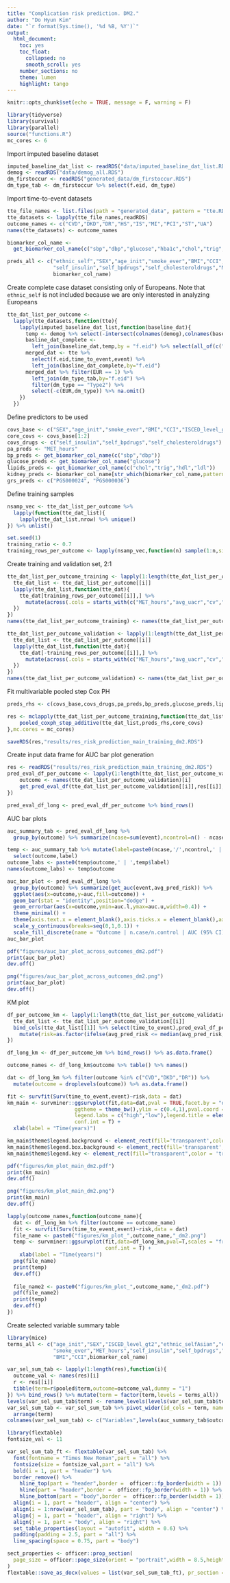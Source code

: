 ```yaml
---
title: "Complication risk prediction. DM2."
author: "Do Hyun Kim"
date: "`r format(Sys.time(), '%d %B, %Y')`"
output:
  html_document:
    toc: yes
    toc_float:
      collapsed: no
      smooth_scroll: yes
    number_sections: no
    theme: lumen
    highlight: tango
---
```


```r
knitr::opts_chunk$set(echo = TRUE, message = F, warning = F)
```

```r
library(tidyverse)
library(survival)
library(parallel)
source("functions.R")
mc_cores <- 6
```

Import imputed baseline dataset
```r
imputed_baseline_dat_list <- readRDS("data/imputed_baseline_dat_list.RDS")
demog <- readRDS("data/demog_all.RDS")
dm_firstoccur <- readRDS("generated_data/dm_firstoccur.RDS")
dm_type_tab <- dm_firstoccur %>% select(f.eid, dm_type)
```

Import time-to-event datasets
```r
tte_file_names <- list.files(path = "generated_data", pattern = "tte.RDS", full.names = T)
tte_datasets <- lapply(tte_file_names,readRDS)
outcome_names <- c("CVD","DKD","DR","HS","IS","MI","PCI","ST","UA")
names(tte_datasets) <- outcome_names
```

```r
biomarker_col_name <- 
  get_biomarker_col_name(c("sbp","dbp","glucose","hba1c","chol","trig","hdl","ldl","egfr","uacr"))

preds_all <- c("ethnic_self","SEX","age_init","smoke_ever","BMI","CCI","ISCED_level_gt2",
               "self_insulin","self_bpdrugs","self_cholesteroldrugs","MET_hours","PGS000024","PGS000036",
               biomarker_col_name)
```

Create complete case dataset consisting only of Europeans. Note that `ethnic_self` is not included because we are only interested in analyzing Europeans
```r
tte_dat_list_per_outcome <- 
  lapply(tte_datasets,function(tte){
    lapply(imputed_baseline_dat_list,function(baseline_dat){
      temp <- demog %>% select(-intersect(colnames(demog),colnames(baseline_dat))[-1])
      basline_dat_complete <- 
        left_join(baseline_dat,temp,by = "f.eid") %>% select(all_of(c("f.eid",preds_all,"EUR")))
      merged_dat <- tte %>% 
        select(f.eid,time_to_event,event) %>% 
        left_join(basline_dat_complete,by="f.eid")
      merged_dat %>% filter(EUR == 1) %>% 
        left_join(dm_type_tab,by="f.eid") %>% 
        filter(dm_type == "Type2") %>% 
        select(-c(EUR,dm_type)) %>% na.omit()
    })
  })
```

Define predictors to be used
```r
covs_base <- c("SEX","age_init","smoke_ever","BMI","CCI","ISCED_level_gt2")
core_covs <- covs_base[1:2]
covs_drugs <- c("self_insulin","self_bpdrugs","self_cholesteroldrugs")
pa_preds <- "MET_hours"
bp_preds <- get_biomarker_col_name(c("sbp","dbp"))
glucose_preds <- get_biomarker_col_name("glucose")
lipids_preds <- get_biomarker_col_name(c("chol","trig","hdl","ldl"))
kidney_preds <- biomarker_col_name[str_which(biomarker_col_name,pattern = "egfr|uacr")]
grs_preds <- c("PGS000024", "PGS000036")
```

Define training samples
```r
nsamp_vec <- tte_dat_list_per_outcome %>% 
  lapply(function(tte_dat_list){
    lapply(tte_dat_list,nrow) %>% unique()
}) %>% unlist()

set.seed(1)
training_ratio <- 0.7
training_rows_per_outcome <- lapply(nsamp_vec,function(n) sample(1:n,size = n*training_ratio,replace = F))
```

Create training and validation set, 2:1
```r
tte_dat_list_per_outcome_training <- lapply(1:length(tte_dat_list_per_outcome),function(i){
  tte_dat_list <- tte_dat_list_per_outcome[[i]]
  lapply(tte_dat_list,function(tte_dat){
    tte_dat[training_rows_per_outcome[[i]],] %>% 
      mutate(across(.cols = starts_with(c("MET_hours","avg_uacr","cv","PGS")),.fns = scale))
  })
})
names(tte_dat_list_per_outcome_training) <- names(tte_dat_list_per_outcome)

tte_dat_list_per_outcome_validation <- lapply(1:length(tte_dat_list_per_outcome),function(i){
  tte_dat_list <- tte_dat_list_per_outcome[[i]]
  lapply(tte_dat_list,function(tte_dat){
    tte_dat[-training_rows_per_outcome[[i]],] %>% 
      mutate(across(.cols = starts_with(c("MET_hours","avg_uacr","cv","PGS")),.fns = scale))
  })
})
names(tte_dat_list_per_outcome_validation) <- names(tte_dat_list_per_outcome)
```

Fit multivariable pooled step Cox PH
```r
preds_rhs <- c(covs_base,covs_drugs,pa_preds,bp_preds,glucose_preds,lipids_preds,kidney_preds,grs_preds)

res <- mclapply(tte_dat_list_per_outcome_training,function(tte_dat_list){
    pooled_coxph_step_additive(tte_dat_list,preds_rhs,core_covs) 
},mc.cores = mc_cores)

saveRDS(res,"results/res_risk_prediction_main_training_dm2.RDS")
```

Create input data frame for AUC bar plot generation
```r
res <- readRDS("results/res_risk_prediction_main_training_dm2.RDS")
pred_eval_df_per_outcome <- lapply(1:length(tte_dat_list_per_outcome_validation),function(i){
    outcome <- names(tte_dat_list_per_outcome_validation)[i]
    get_pred_eval_df(tte_dat_list_per_outcome_validation[[i]],res[[i]],outcome)
}) 

pred_eval_df_long <- pred_eval_df_per_outcome %>% bind_rows()
```

AUC bar plots
```r
auc_summary_tab <- pred_eval_df_long %>%
  group_by(outcome) %>% summarize(ncase=sum(event),ncontrol=n() - ncase,get_auc(event,avg_pred_risk))

temp <- auc_summary_tab %>% mutate(label=paste0(ncase,'/',ncontrol,' | ',formatC(auc,2),' (',formatC(auc.l,2),'-',formatC(auc.u,2),')')) %>%
  select(outcome,label)
outcome_labs <- paste0(temp$outcome,' | ',temp$label)
names(outcome_labs) <- temp$outcome

auc_bar_plot <- pred_eval_df_long %>% 
  group_by(outcome) %>% summarize(get_auc(event,avg_pred_risk)) %>%
  ggplot(aes(x=outcome,y=auc,fill=outcome)) + 
  geom_bar(stat = "identity",position="dodge") + 
  geom_errorbar(aes(x=outcome,ymin=auc.l,ymax=auc.u,width=0.4)) + 
  theme_minimal() + 
  theme(axis.text.x = element_blank(),axis.ticks.x = element_blank(),axis.title.x = element_blank()) +
  scale_y_continuous(breaks=seq(0,1,0.1)) +
  scale_fill_discrete(name = "Outcome | n.case/n.control | AUC (95% CI)", labels = outcome_labs) + ylab("AUC")
auc_bar_plot
```


```r
pdf("figures/auc_bar_plot_across_outcomes_dm2.pdf")
print(auc_bar_plot)
dev.off()
```

```r
png("figures/auc_bar_plot_across_outcomes_dm2.png")
print(auc_bar_plot)
dev.off()
```


KM plot
```r
df_per_outcome_km <- lapply(1:length(tte_dat_list_per_outcome_validation),function(i){
  tte_dat_list <- tte_dat_list_per_outcome_validation[[i]]
  bind_cols(tte_dat_list[[1]] %>% select(time_to_event),pred_eval_df_per_outcome[[i]]) %>%
    mutate(risk=as.factor(ifelse(avg_pred_risk <= median(avg_pred_risk,na.rm = T),"low","high"))) %>% na.omit()
})

df_long_km <- df_per_outcome_km %>% bind_rows() %>% as.data.frame()

outcome_names <- df_long_km$outcome %>% table() %>% names()
```


```r
dat <- df_long_km %>% filter(outcome %in% c("CVD","DKD","DR")) %>% 
  mutate(outcome = droplevels(outcome)) %>% as.data.frame()

fit <- survfit(Surv(time_to_event,event)~risk,data = dat)
km_main <- survminer::ggsurvplot(fit,data=dat,pval = TRUE,facet.by = "outcome",short.panel.labs = T,
                      ggtheme = theme_bw(),ylim = c(0.4,1),pval.coord = c(0,0.5),
                      legend.labs = c("high","low"),legend.title = element_blank(), legend = c(0.9,0.9),
                      conf.int = T) + 
  xlab(label = "Time(years)")

km_main$theme$legend.background <- element_rect(fill='transparent',color = 'transparent')
km_main$theme$legend.box.background <- element_rect(fill='transparent',color = 'transparent')
km_main$theme$legend.key <- element_rect(fill="transparent",color = 'transparent')
```

```r
pdf("figures/km_plot_main_dm2.pdf")
print(km_main)
dev.off()
```

```r
png("figures/km_plot_main_dm2.png")
print(km_main)
dev.off()
```


```r
lapply(outcome_names,function(outcome_name){
  dat <- df_long_km %>% filter(outcome == outcome_name)
  fit <- survfit(Surv(time_to_event,event)~risk,data = dat)
  file_name <- paste0("figures/km_plot_",outcome_name,"_dm2.png")
  temp <- survminer::ggsurvplot(fit,data=df_long_km,pval=T,scales = "free",ggtheme = theme_minimal(),legend = "right",
                                conf.int = T) + 
    xlab(label = "Time(years)")
  png(file_name)
  print(temp)
  dev.off()
  
  file_name2 <- paste0("figures/km_plot_",outcome_name,"_dm2.pdf")
  pdf(file_name2)
  print(temp)
  dev.off()
})
```

Create selected variable summary table
```r
library(mice)
terms_all <- c("age_init","SEX","ISCED_level_gt2","ethnic_selfAsian","ethnic_selfBlack","ethnic_selfOther",
               "smoke_ever","MET_hours","self_insulin","self_bpdrugs","self_cholesteroldrugs","PGS000024", "PGS000036",
               "BMI","CCI",biomarker_col_name)

var_sel_sum_tab <- lapply(1:length(res),function(i){
  outcome_val <- names(res)[i]
  r <- res[[i]]
  tibble(term=r$pooled$term,outcome=outcome_val,dummy = "1")
}) %>% bind_rows() %>% mutate(term = factor(term,levels = terms_all))
levels(var_sel_sum_tab$term) <- rename_levels(levels(var_sel_sum_tab$term))
var_sel_sum_tab <- var_sel_sum_tab %>% pivot_wider(id_cols = term, names_from = outcome,values_from = dummy) %>%
  arrange(term)
colnames(var_sel_sum_tab) <- c("Variables",levels(auc_summary_tab$outcome))
```

```r
library(flextable)
fontsize_val <- 11

var_sel_sum_tab_ft <- flextable(var_sel_sum_tab) %>% 
  font(fontname = "Times New Roman",part = "all") %>%
  fontsize(size = fontsize_val,part = "all") %>%
  bold(i = 1, part = "header") %>%
  border_remove() %>%
    hline_top(part = "header",border =  officer::fp_border(width = 1)) %>%
    hline(part = "header",border =  officer::fp_border(width = 1)) %>%
    hline_bottom(part = "body",border =  officer::fp_border(width = 1)) %>%
  align(i = 1, part = "header", align = "center") %>%
  align(i = 1:nrow(var_sel_sum_tab), part = "body", align = "center") %>%
  align(j = 1, part = "header", align = "right") %>%
  align(j = 1, part = "body", align = "right") %>%
  set_table_properties(layout = "autofit", width = 0.6) %>%
  padding(padding = 2.5, part = "all") %>%
  line_spacing(space = 0.75, part = "body")
```

```r
sect_properties <- officer::prop_section(
  page_size = officer::page_size(orient = "portrait",width = 8.5,height = 11)
)
flextable::save_as_docx(values = list(var_sel_sum_tab_ft), pr_section = sect_properties, path = "tables/tableS7_dm2.docx")
```



















































